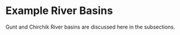 # Example River Basins  {#sec-example-river-basins}

Gunt and Chirchik River basins are discussed here in the subsections.